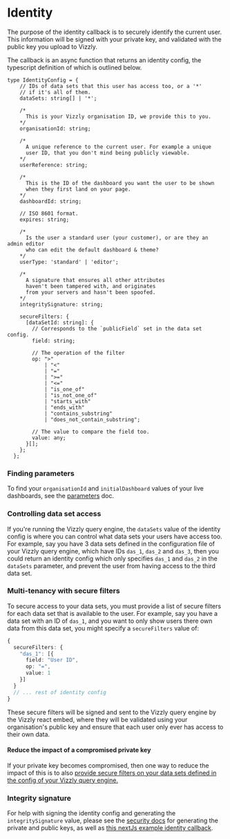 # Identity

The purpose of the identity callback is to securely identify the current user. This information will be signed with your private key, and validated with the public key you upload to Vizzly.

The callback is an async function that returns an identity config, the typescript definition of which is outlined below.

```tsx
type IdentityConfig = {
    // IDs of data sets that this user has access too, or a '*'
    // if it's all of them.
    dataSets: string[] | '*';

    /*
      This is your Vizzly organisation ID, we provide this to you.
    */
    organisationId: string;

    /*
      A unique reference to the current user. For example a unique 
      user ID, that you don't mind being publicly viewable.
    */
    userReference: string;

    /*
      This is the ID of the dashboard you want the user to be shown
      when they first land on your page.
    */
    dashboardId: string;

    // ISO 8601 format.
    expires: string;

    /*
      Is the user a standard user (your customer), or are they an admin editor 
      who can edit the default dashboard & theme?
    */
    userType: 'standard' | 'editor';

    /*
      A signature that ensures all other attributes
      haven't been tampered with, and originates
      from your servers and hasn't been spoofed.
    */
    integritySignature: string;

    secureFilters: {
      [dataSetId: string]: {
        // Corresponds to the `publicField` set in the data set config.
        field: string;

        // The operation of the filter
        op: ">"
            | "<"
            | "="
            | ">="
            | "<="
            | "is_one_of"
            | "is_not_one_of"
            | "starts_with"
            | "ends_with"
            | "contains_substring"
            | "does_not_contain_substring";

        // The value to compare the field too.
        value: any;
      }[];
    };
  };
```

### Finding parameters
To find your `organisationId` and `initialDashboard` values of your live dashboards, see the [parameters](/parameters) doc.

### Controlling data set access
If you're running the Vizzly query engine, the `dataSets` value of the identity config is where you can control what data sets your
users have access too. For example, say you have 3 data sets defined in the configuration file of your Vizzly query engine, which have IDs
`das_1`, `das_2` and `das_3`, then you could return an identity config which only specifies `das_1` and `das_2` in the `dataSets` parameter, and
prevent the user from having access to the third data set.

### Multi-tenancy with secure filters
To secure access to your data sets, you must provide a list of secure filters for each data set that is available to the user. For example, say you have
a data set with an ID of `das_1`, and you want to only show users there own data from this data set, you might specify a `secureFilters` value of:

```ts
{
  secureFilters: {
    "das_1": [{
      field: "User ID",
      op: "=",
      value: 1
    }]
  }
  // ... rest of identity config
}
```

These secure filters will be signed and sent to the Vizzly query engine by the Vizzly react embed, where they will be validated using your organisation's public key and ensure that each user only ever has access to their own data.

#### Reduce the impact of a compromised private key
If your private key becomes compromised, then one way to reduce the impact of this is to also [provide secure filters on your data sets defined in the config of your Vizzly query engine.](/query-engines/self-hosted-query-engine#optional-secure-filter-guards)

### Integrity signature
For help with signing the identity config and generating the `integritySignature` value, please see the [security docs](/security) for generating the private and public keys, as well as [this nextJs example identity callback](https://github.com/vizzly-co/library-examples/blob/50091b6451da18b7fd159593a8d73c233a4c5259/examples/next-js/pages/api/identity.js#L37-L45).